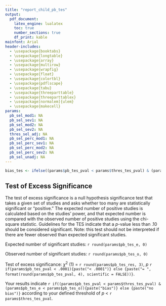 ```yaml
---
title: "report_child_pb_tes"
output:
  pdf_document:
    latex_engine: lualatex
    toc: true
    number_sections: true
    df_print: kable
mainfont: Arial
header-includes:
  - \usepackage{booktabs}
  - \usepackage{longtable}
  - \usepackage{array}
  - \usepackage{multirow}
  - \usepackage{wrapfig}
  - \usepackage{float}
  - \usepackage{colortbl}
  - \usepackage{pdflscape}
  - \usepackage{tabu}
  - \usepackage{threeparttable}
  - \usepackage{threeparttablex}
  - \usepackage[normalem]{ulem}
  - \usepackage{makecell}
params:
  pb_sel_mod1: NA
  pb_sel_sev1: NA
  pb_sel_mod2: NA
  pb_sel_sev2: NA
  thres_sel_adj: NA
  pb_sel_perc_mod1: NA
  pb_sel_perc_sev1: NA
  pb_sel_perc_mod2: NA
  pb_sel_perc_sev2: NA
  pb_sel_unadj: NA
---
```


```r
bias_tes <- ifelse((params$pb_tes_pval < params$thres_tes_pval) & (params$pb_tes_e < params$pb_tes_o), "bias", "no bias")
```

## Test of Excess Significance

The test of excess significance is a null hypothesis significance test that takes a given set of studies and asks whether too many are statistically significant or “positive.” The expected number of positive studies is calculated based on the studies’ power, and that expected number is compared with the observed number of positive studies using the chi-square statistic. Guidelines for the TES indicate that a _p_-value less than .10 should be considered significant. Note: this test should not be interpreted if there are fewer observed than expected significant studies.

Expected number of significant studies: `r round(params$pb_tes_e, 0)`

Observed number of significant studies: `r round(params$pb_tes_o, 0)`

Test of excess significance: $\chi$^2^ (1) = `r round(params$pb_tes_res, 3)`, _p_ `r if(params$pb_tes_pval < .0001){paste("< .0001")} else {paste("= ", format(round(params$pb_tes_pval, 4), scientific = FALSE))}`. 

Your results indicate `r if((params$pb_tes_pval < params$thres_tes_pval) & (params$pb_tes_e < params$pb_tes_o)){paste("bias")} else {paste("no bias")}` according to your defined threshold of _p_ < `r params$thres_tes_pval`.

